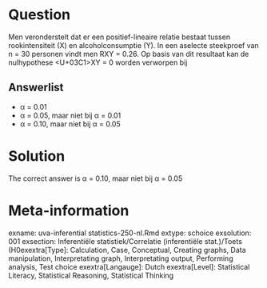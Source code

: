 Question
========

Men veronderstelt dat er een positief-lineaire relatie bestaat tussen rookintensiteit (X) en alcoholconsumptie (Y). In een aselecte steekproef van n = 30 personen vindt men RXY = 0.26. Op basis van dit resultaat kan de nulhypothese <U+03C1>XY = 0 worden verworpen bij 

Answerlist
----------
* &alpha; = 0.01
* &alpha; = 0.05, maar niet bij &alpha; = 0.01
* &alpha; = 0.10, maar niet bij &alpha; = 0.05

Solution
========

The correct answer is  &alpha; = 0.10, maar niet bij &alpha; = 0.05 

Meta-information
================
exname: uva-inferential statistics-250-nl.Rmd 
extype: schoice 
exsolution: 001 
exsection: Inferentiële statistiek/Correlatie (inferentiële stat.)/Toets (H0exextra[Type]: Calculation, Case, Conceptual, Creating graphs, Data manipulation, Interpretating graph, Interpretating output, Performing analysis, Test choice 
exextra[Langauge]: Dutch 
exextra[Level]: Statistical Literacy, Statistical Reasoning, Statistical Thinking 
